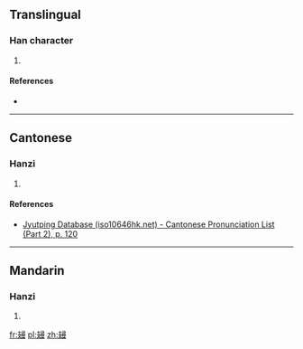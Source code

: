 ==Translingual==

===Han character===
{{Han char|rn=65|rad=支|as=12|sn=16|four=47404|canj=JESMI|ids=⿺支尋}}

# {{defn|Han|sort=支12}}

====References====
* {{Han ref|kx=0467.250|dkj=13099|dj=0815.270|hdz=21330.190|uh=6533|ud=25907|bh=E9AF|bd=59823}}

----

==Cantonese==

===Hanzi===
{{yue-hanzi|jyut=[[cam4]]|y=cham4}}

# {{defn|lang=yue|sort=支12}}

====References====
*[http://www.iso10646hk.net/jp/document/download.jsp Jyutping Database (iso10646hk.net) - Cantonese Pronunciation List (Part 2), p. 120]

----

==Mandarin==

===Hanzi===
{{cmn-hanzi|pin=[[xún]] ([[xun2]])|wg=hsün<sup>2</sup>}}

# {{defn|lang=cmn|sort=支12}}

[[fr:攳]]
[[pl:攳]]
[[zh:攳]]